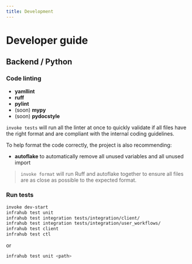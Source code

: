 ```yaml
---
title: Development
---
```


# Developer guide

## Backend / Python

### Code linting

- **yamllint**
- **ruff**
- **pylint**
- (soon) **mypy**
- (soon) **pydocstyle**

`invoke tests` will run all the linter at once to quickly validate if all files have the right format and are compliant with the internal coding guidelines.

To help format the code correctly, the project is also recommending:

- **autoflake** to automatically remove all unused variables and all unused import

> `invoke format` will run Ruff and autoflake together to ensure all files are as close as possible to the expected format.

### Run tests

```sh
invoke dev-start
infrahub test unit
infrahub test integration tests/integration/client/
infrahub test integration tests/integration/user_workflows/
infrahub test client
infrahub test ctl
```

or

```sh
infrahub test unit <path>
```
